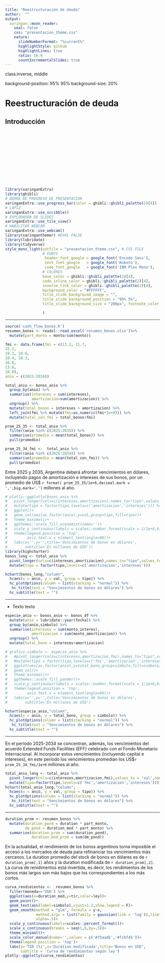 ```yaml
---
title: "Reestructuración de deuda"
author:  ""
output:
  xaringan::moon_reader:
    seal: false
    css: "presentacion_theme.css"
    nature:
      slideNumberFormat: "%current%"
      highlightStyle: github
      highlightLines: true
      ratio: 16:9
      countIncrementalSlides: true
---
```


class:inverse, middle

background-position: 95% 95%
background-size: 20%


# Reestructuración de deuda

## Introducción


<br>
<br>
<br>
<br>
<br>
<br>
<br>
<br>
<br>
<br>


```r
library(xaringanExtra)
library(ghibli)
# BARRA DE PROGRESO DE PRESENTACION
xaringanExtra::use_progress_bar(color = ghibli::ghibli_palette(2)[4])
# LAPIZ 
xaringanExtra::use_scribble()
# EXPLORADOR DE SLIDES
xaringanExtra::use_tile_view()
# HABILITAR WEBCAM
xaringanExtra::use_webcam()
library(xaringanthemer) #EVAL FALSE
library(lubridate)
library(tidyverse)
style_mono_light(outfile = "presentacion_theme.css", # CSS FILE
                 # FONTS
                  header_font_google = google_font('Encode Sans'),
                  text_font_google   = google_font('Roboto'),
                  code_font_google   = google_font('IBM Plex Mono'),
                 # COLORES
                 base_color = ghibli::ghibli_palette(2)[4],
                 code_inline_color = ghibli::ghibli_palette(2)[4],
                 inverse_link_color = ghibli::ghibli_palette(2)[4],
                 background_color = "#FFFFFF",
                 title_slide_background_image = "",
                 title_slide_background_position = "95% 5%",
                 title_slide_background_size = "200px", footnote_color = ghibli::ghibli_palette(2)[4], link_color = ghibli::ghibli_palette(2)[3],text_slide_number_font_size = "16px"

                 )
```


---


```r
source('cash_flow_bonos.R')
resumen_bonos <- readxl::read_excel('resumen_bonos.xlsx')%>% 
  mutate(part_monto = monto/sum(monto))
```

```r
fmi <- data.frame(fmi = c(11.2, 11.7,
15.3,
19.3, 19.6,
18.4, 18.3,
16.8,
13.0,
10.0),
anio = c(2025:2034))
```

```r
total_anio <- bonos_anio %>% 
  group_by(anio) %>% 
  summarise(intereses = sum(intereses),
            amortizacion=sum(amortizacion)) %>% 
  ungroup() %>% 
  mutate(total_bonos = intereses + amortizacion) %>% 
  left_join(fmi %>% mutate(fmi=as.numeric(fmi*1e+9))) %>% 
  mutate(total_con_fmi = total_bonos+fmi)

prom_25_35 <- total_anio %>% 
  filter(anio %in% c(2025:2035)) %>% 
  summarise(promedio = mean(total_bonos)) %>% 
  pull(promedio)

prom_25_34_fmi <-  total_anio %>% 
  filter(anio %in% c(2025:2034)) %>% 
  summarise(promedio = mean(total_con_fmi)) %>% 
  pull(promedio)
```


Entre 2025 y 2035, Argentina deberá afrontar vencimientos en dólares, incluyendo pagos de amortización e intereses de sus bonos, por un promedio de US$ `r format( prom_25_35/1e+6,decimal.mark = ',',big.mark='.')` millones al año.


```r
# plotly::ggplotly(bonos_anio %>% 
#   pivot_longer(cols=c(intereses,amortizacion),names_to="tipo",values_to = "val") %>% 
#   mutate(tipo = factor(tipo,levels=c('amortizacion','intereses'))) %>% 
#   ggplot()+
#   geom_col(aes(as.factor(anio),y=val,group=tipo,fill=tipo))+
#   theme_minimal()+
#   ggthemes::scale_fill_economist(name='')+
#   scale_y_continuous(labels = scales::number_format(scale = 1/1e+6,big.mark = '.'))+
#   theme(legend.position = 'top',
#         axis.text.x = element_text(angle=90))+
#   labs(x='',y='',title='Vencimientos de bonos en dólares',
#        subtitle='En millones de USD'))
library(highcharter)
bonos_long <- total_anio %>% 
  pivot_longer(cols=c(intereses,amortizacion),names_to="tipo",values_to = "val") %>% 
  mutate(tipo = factor(tipo,levels=c('amortizacion','intereses')))

hchart(bonos_long,"column",
  hcaes(x = anio, y = val, group = tipo)) %>% 
  hc_plotOptions(column = list(stacking = "normal")) %>%
   hc_title(text = "Vencimientos de bonos en dólares") %>%
  hc_subtitle(text = "")
```

---


-   Texto texto 
```r
especie_anio <- bonos_anio <- bonos_df %>% 
  mutate(anio = lubridate::year(fecha)) %>% 
  group_by(anio,simbolo) %>% 
  summarise(intereses = sum(monto_interes),
            amortizacion = sum(monto_amortizacion)) %>% 
  ungroup() %>% 
  mutate(total_bono = intereses+amortizacion)
```

```r
# grafico_simbolo <- especie_anio %>% 
#   #pivot_longer(cols=c(intereses,amortizacion,fmi),names_to="tipo",values_to = "val") %>%
#   #mutate(tipo = factor(tipo,levels=c('fmi','amortizacion','intereses'))) %>% 
#   ggplot(aes(as.factor(anio),y=total_bono,group=simbolo,fill=simbolo))+
#   geom_col()+
#   theme_minimal()+
#   ggthemes::scale_fill_pander()+
#   scale_y_continuous(labels = scales::number_format(scale = 1/1e+6,big.mark = '.'))+
#   theme(legend.position = 'top',
#         axis.text.x = element_text(angle=90))+
#   labs(x='',y='',title='Vencimientos de bonos en dólares',
#        subtitle='En millones de USD') 

hchart(especie_anio,"column",
  hcaes(x = anio, y = total_bono, group = simbolo)) %>% 
  hc_plotOptions(column = list(stacking = "normal")) %>%
   hc_title(text = "Vencimientos de bonos en dólares") %>%
  hc_subtitle(text = "")
```

---


En el período 2025-2034 se concentran, además, los vencimientos del acuerdo Extended Funds Facilities (EFF) celebrado con el Fondo Monetario Internacional. Al incorporar estos vencimientos (incluyendo capital e intereses), en este período los vencimientos promedian los US\$`r prom_25_34_fmi/1e+6` millones al año.


```r
total_anio_long <- total_anio %>% 
  pivot_longer(cols=c(intereses,amortizacion,fmi),values_to = 'val',names_to = 'tipo') %>% 
  mutate(tipo=factor(tipo,levels=c('fmi','amortizacion','intereses')))
hchart(total_anio_long,"column",
  hcaes(x = anio, y = val, group = tipo)) %>% 
  hc_plotOptions(column = list(stacking = "normal")) %>%
   hc_title(text = "Vencimientos de bonos en dólares") %>%
  hc_subtitle(text = "")
```

---

```r
duration_prom <- resumen_bonos %>% 
  mutate(duration_pond = duration * part_monto,
         dm_pond = duration_mod * part_monto) %>% 
  summarise(duration_prom = sum(duration_pond),
            duration_mod_prom = sum(dm_pond))
```



En la actualidad, el rendimiento de los bonos argentinos torna imposible el acceso a los mercados de deuda para refinanciar los vencimientos más cercanos. La duration promedio del stock de bonos en dólares es de `r duration_prom[,1]` años y la duration modificada de `r duration_prom[,2]`. La curva de renidimentos está invertida, es decir, los rendimientos de los bonos más largos son más bajos que los correspondientes a los más cortos.

```r
curva_rendimientos <-  resumen_bonos %>% 
  filter(moneda=='USD') %>% 
  ggplot(aes(x=duration_mod,y=tir,color=ley))+
  geom_point()+
  geom_text(aes(label=simbolo),vjust=1.2,show.legend = F)+
  geom_smooth(method = "glm", formula = y~x,
              method.args = list(family = gaussian(link = 'log')),linetype='dashed',se = F,
              alpha=.5)+
  scale_y_continuous(labels=scales::percent_format())+
  scale_x_continuous(breaks = seq(1,6,by=.5))+
  theme_minimal()+
  scale_color_manual(name='',values = c('#75aadb','#fcbf45'))+
  theme(legend.position = 'top')+
  labs(y='TIR (%)',x='Duration modificada',title='Bonos en USD',
       subtitle = 'Curva de rendimientos según ley')
plotly::ggplotly(curva_rendimientos)



```

